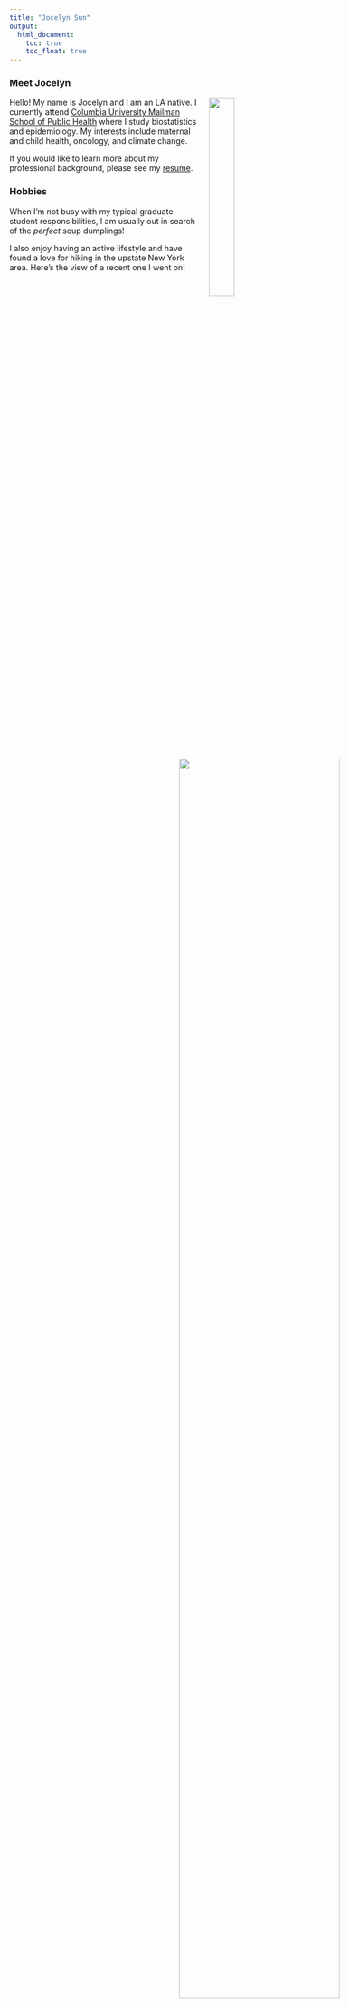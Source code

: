 ```yaml
---
title: "Jocelyn Sun"
output: 
  html_document:
    toc: true
    toc_float: true
---
```


### Meet Jocelyn

<img src="images/photo2.jpg" style="width:30%; padding-left: 12px" align ="right">

Hello! My name is Jocelyn and I am an LA native. I currently attend [Columbia University Mailman School of Public Health](http://www.publichealth.columbia.edu/) where I study biostatistics and epidemiology. My interests include maternal and child health, oncology, and climate change.    

If you would like to learn more about my professional background, please see my [resume](about.html).

\newpage

### Hobbies
When I'm not busy with my typical graduate student responsibilities, I am usually out in search of the *perfect* soup dumplings!  


I also enjoy having an active lifestyle and have found a love for hiking in the upstate New York area. Here's the view of a recent one I went on!

<img src="images/hike.jpg" style="width:75%; padding-left: 300px">
  
  
I'm fairly obsessed with my sister's dog, Diamond. She's an 11-year-old lab/pitty rescue, with the sweetest soul! This is my favorite picture of her:

<img src="images/diamond.jpg" style="width:75%; padding-left: 300px">

